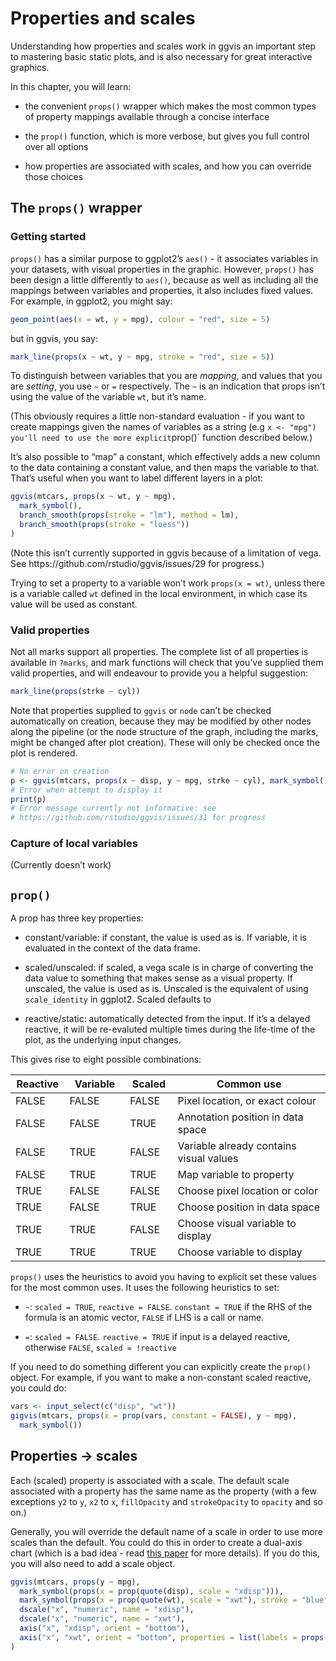 <!--
%\VignetteEngine{knitr}
%\VignetteIndexEntry{Properties and scales}
-->

# Properties and scales

Understanding how properties and scales work in ggvis an important step to 
mastering basic static plots, and is also necessary for great interactive
graphics.

In this chapter, you will learn:

* the convenient `props()` wrapper which makes the most common types of 
  property mappings available through a concise interface
  
* the `prop()` function, which is more verbose, but gives you full control
  over all options
  
* how properties are associated with scales, and how you can override 
  those choices
  
## The `props()` wrapper

### Getting started

`props()` has a similar purpose to ggplot2's `aes()` - it associates variables
in your datasets, with visual properties in the graphic. However, `props()` 
has been design a little differently to `aes()`, because as well as including
all the mappings between variables and properties, it also includes fixed 
values. For example, in ggplot2, you might say:

```R
geom_point(aes(x = wt, y = mpg), colour = "red", size = 5)
```

but in ggvis, you say:

```R
mark_line(props(x ~ wt, y ~ mpg, stroke = "red", size = 5))
```

To distinguish between variables that you are _mapping_, and values that you
are _setting_, you use `~` or `=` respectively. The `~` is an indication that
props isn't using the value of the variable `wt`, but it's name. 

(This obviously requires a little non-standard evaluation - if you want to 
create mappings given the names of variables as a string (e.g `x <- "mpg")
you'll need to use the more explicit `prop()` function described below.)

It's also possible to "map" a constant, which effectively adds a new column to
the data containing a constant value, and then maps the variable to that. 
That's useful when you want to label different layers in a plot:

```R
ggvis(mtcars, props(x ~ wt, y ~ mpg), 
  mark_symbol(),
  branch_smooth(props(stroke = "lm"), method = lm),
  branch_smooth(props(stroke = "loess"))
)
```

(Note this isn't currently supported in ggvis because of a limitation 
of vega. See https://github.com/rstudio/ggvis/issues/29 for progress.)

Trying to set a property to a variable won't work `props(x = wt)`, unless there
is a variable called `wt` defined in the local environment, in which case its
value will be used as constant.


### Valid properties

Not all marks support all properties. The complete list of all properties is 
available in `?marks`, and mark functions will check that you've supplied them
valid properties, and will endeavour to provide you a helpful suggestion:

```r
mark_line(props(strke ~ cyl))
```

Note that properties supplied to `ggvis` or `node` can't be checked 
automatically on creation, because they may be modified by other nodes along
the pipeline (or the node structure of the graph, including the marks, might
be changed after plot creation). These will only be checked once the plot
is rendered.

```r
# No error on creation
p <- ggvis(mtcars, props(x ~ disp, y ~ mpg, strke ~ cyl), mark_symbol())
# Error when attempt to display it
print(p)
# Error message currently not informative: see 
# https://github.com/rstudio/ggvis/issues/31 for progress
```

### Capture of local variables

(Currently doesn't work)

## `prop()`

A prop has three key properties:

* constant/variable: if constant, the value is used as is. If variable, it is
  evaluated in the context of the data frame. 

* scaled/unscaled: if scaled, a vega scale is in charge of converting the data
  value to something that makes sense as a visual property. If unscaled, the
  value is used as is. Unscaled is the equivalent of using `scale_identity` in
  ggplot2. Scaled defaults to 
  
* reactive/static: automatically detected from the input. If it's a delayed
  reactive, it will be re-evaluted multiple times during the life-time of the
  plot, as the underlying input changes.

This gives rise to eight possible combinations:

Reactive | Variable | Scaled | Common use | In props
---------|----------|--------|-------------------------
FALSE    | FALSE    | FALSE  | Pixel location, or exact colour | `x = 1`
FALSE    | FALSE    | TRUE   | Annotation position in data space | `x ~ 1`
FALSE    | TRUE     | FALSE  | Variable already contains visual values | 
FALSE    | TRUE     | TRUE   | Map variable to property | `x ~ mpg`
TRUE     | FALSE    | FALSE  | Choose pixel location or color | `x = input_slider()`
TRUE     | FALSE    | TRUE   | Choose position in data space |
TRUE     | TRUE     | FALSE  | Choose visual variable to display
TRUE     | TRUE     | TRUE   | Choose variable to display |

`props()` uses the heuristics to avoid you having to explicit set these values
for the most common uses. It uses the following heuristics to set:

* `~`: `scaled = TRUE`, `reactive = FALSE`. `constant = TRUE` if the RHS of the 
  formula is an atomic vector, `FALSE` if LHS is a call or name. 

* `=`: `scaled = FALSE`. `reactive = TRUE` if input is a delayed reactive,
  otherwise `FALSE`, `scaled = !reactive`

If you need to do something different you can explicitly create the `prop()` 
object.  For example, if you want to make a non-constant scaled reactive, you
could do:

```R
vars <- input_select(c("disp", "wt"))
gigvis(mtcars, props(x = prop(vars, constant = FALSE), y ~ mpg), 
  mark_symbol())
```

## Properties -> scales

Each (scaled) property is associated with a scale. The default scale associated
with a property has the same name as the property (with a few exceptions `y2` 
to `y`, `x2` to `x`, `fillOpacity` and `strokeOpacity` to `opacity` and so on.)

Generally, you will override the default name of a scale in order to use 
more scales than the default. You could do this in order to create a dual-axis
chart (which is a bad idea - read [this paper][dual-axis] for more details).
If you do this, you will also need to add a scale object.

```R
ggvis(mtcars, props(y ~ mpg), 
  mark_symbol(props(x = prop(quote(disp), scale = "xdisp"))),
  mark_symbol(props(x = prop(quote(wt), scale = "xwt"), stroke = "blue")),
  dscale("x", "numeric", name = "xdisp"),
  dscale("x", "numeric", name = "xwt"),
  axis("x", "xdisp", orient = "bottom"),
  axis("x", "xwt", orient = "bottom", properties = list(labels = props(fill = "blue")))
)
```

[dual-axis]: https://www.lri.fr/~isenberg/publications/papers/Isenberg_2011_ASO.pdf